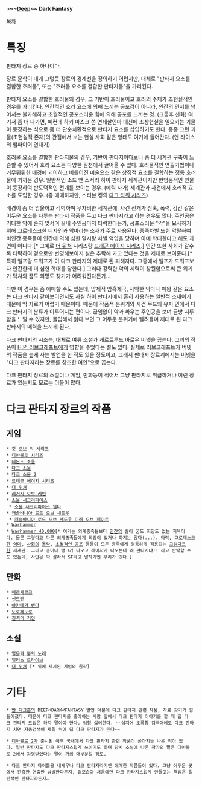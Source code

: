 >'''~~[[반 다크홈|Deep]]~~ Dark Fantasy'''

[[목차]]

= 특징 =
판타지 장르 중 하나이다.

장르 문학이 대개 그렇듯 장르의 경계선을 정의하기 어렵지만, 대체로 "판타지 요소를 결합한 호러물", 또는 "호러물 요소를 결합한 판타지물"을 가리킨다.

판타지 요소를 결합한 호러물의 경우, 그 기반이 호러물이고 호러의 주체가 초현실적인 경우를 가리킨다. 인간적인 호러 요소에 의해 느끼는 공포감이 아니라, 인간의 인지를 넘어서는 불가해하고 초월적인 공포스러운 힘에 의해 공포를 느끼는 것. (크툴후 신화) 여기서 좀 더 나가면, 예컨데 하키 마스크 쓴 연쇄살인마 대신에 초상현실을 일으키는 괴물이 등장하는 식으로 좀 더 단순치환적으로 판타지 요소를 삽입하기도 한다. 종종 그런 괴물(초현실적 존재)의 관점에서 보는 현실 사회 같은 형태도 여기에 들어간다. (앤 라이스의 뱀파이어 연대기)

호러물 요소를 결합한 판타지물의 경우, 기반이 판타지이다보니 좀 더 세계관 구축이 느슨할 수 있어서 호러 요소는 다양한 원천에서 끌어올 수 있다. 호러물적인 연출기법이나 거무튀튀한 배경에 괴이하고 비틀어진 미술요소 같은 상징적 요소를 결합하는 정통 호러물에 가까운 경우. 일반적인 소드 앤 소서리 하이 판타지 세계관이지만 반영웅적인 인물이 등장하여 반도덕적인 전개를 보이는 경우. (에릭 사가) 세계관과 사건에서 호러적 요소를 도입한 경우. (좀 애매하지만, 스티븐 킹의 [[다크 타워 시리즈]])

배경이 좀 더 암울하고 각박하며 무자비한 세계관에, 사건 전개가 잔혹, 폭력, 강간 같은 어두운 요소를 다루는 판타지 작품을 두고 다크 판타지라고 하는 경우도 많다. 주인공은 거대한 악에 혼자 맞서며 끝내 주인공마저 타락한다든가, 공포스러운 "악"을 묘사하기 위해 [[그로테스크]]한 디자인과 악마라는 소재가 주로 사용된다. 종족차별 또한 악랄하여 비인간 종족들이 인간에 의해 심한 멸시랑 차별 억압을 당하며 아예 학대한다고 해도 과언이 아니다.[* 그예로 [[더 위쳐]] 시리즈랑 [[드래곤 에이지 시리즈]].] 인간 또한 사회가 갈수록 타락하여 겉으로만 번영해보이지 실은 추락해 가고 있다는 것을 제대로 보여준다.[* 특히 엘프랑 드워프가 이 다크 판타지의 제대로 된 피해자다. 그중에서 엘프가 드워프보다 인간한테 더 심한 학대를 당한다.] 그러다 강력한 악의 세력이 창궐함으로써 큰 위기가 닥쳐와 꿈도 희망도 찾기가 어려워진다든가...

다만 이 경우는 좀 애매할 수도 있는데, 압제적 암흑제국, 사악한 악마나 마왕 같은 요소는 다크 판타지 같아보이면서도 사실 하이 판타지에서 흔히 사용하는 일반적 소재이기 때문에 딱 자르기 어렵기 때문이다. 때문에 작품적 분위기와 사건 무드의 유지 면에서 다크 판타지의 분류가 이루어지는 편이다. 끊임없이 악과 싸우는 주인공을 보며 금방 지루함을 느낄 수 있지만, 몰입해서 읽다 보면 그 어두운 분위기에 빨려들며 제대로 된 다크 판타지의 매력을 느끼게 된다.

다크 판타지의 시초는, 대체로 여류 소설가 게르트루드 바로우 버넷을 꼽는다. 그녀의 작품이 [[하워드 필립스 러브크래프트|H.P. 러브크래프트]]에게 영향을 주었다는 설도 있다. 실제로 러브크래프트가 버넷의 작품을 높게 사는 발언을 한 적도 있을 정도이고, 그래서 판타지 장르계에서는 버넷을 "다크 판타지라는 장르를 창조한 여인"으로 꼽는다.

다크 판타지 장르의 소설이나 게임, 만화등이 적어서 그냥 판타지로 취급하거나 이런 장르가 있는지도 모르는 이들이 많다.

= 다크 판타지 장르의 작품 =
== 게임 ==
 * [[갓 오브 워 시리즈]]
 * [[디아블로 시리즈]]
 * [[데몬즈 소울]]
 * [[다크 소울]]
 * [[다크 소울 2]]
 * [[드래곤 에이지 시리즈]]
 * [[더 위쳐]] 
 * [[레거시 오브 케인]]
 * [[소울 새크리파이스]]
  * [[소울 새크리파이스 델타]]
 * [[캐슬바니아 로드 오브 섀도우]]
  * [[캐슬바니아 로드 오브 섀도우 미러 오브 페이트]]
 * [[Warhammer]]
 * [[Warhammer 40,000]][* 여기는 외계종족들보다 [[인류제국|인간]]의 삶이 꿈도 희망도 없는 지옥이다. 물론 그렇다고 [[엘다|다]][[네크론|른]] [[오크|외]][[다크 엘다|계]][[타우 제국|종]][[타이라니드|족]]들에게 희망이 있거나 하지는 않다(...). [[카오스 스페이스 마린|타락]], [[그로테스크]]한 [[카오스 데몬|악마]], [[황제교|사회의]] [[다크 엘다|몰락]], [[카오스 신|초월적인 공포]] 등등이 모든 종족에게 평등하게 적용되는 [[그림다크]]한 세계관. 그리고 총이나 탱크가 나오고 레이저가 나오는데 왜 판타지냐!! 라고 반박할 수도 있는데, 사만은 딱 잘라서 SF라고 말하기엔 무리가 있다.]

== 만화 ==
 * [[베르세르크(만화)|베르세르크]]
 * [[THE SANDMAN|샌드맨]]
 * [[아카메가 벤다]]
 * [[도로헤도로]]
 * [[진격의 거인]]
== 소설 ==
 * [[얼음과 불의 노래]]
 * [[앨리스 드라이브]]
 * [[더 위쳐]] [* 위에 제시된 게임의 원작]
= 기타 =
 * [[반 다크홈]]의 DEEP♂DARK♂FANTASY 발언 덕분에 다크 판타지 관련 작품, 자료 찾기가 힘들어졌다. 때문에 다크 판타지를 좋아하는 사람 앞에서 다크 판타지 이야기를 할 때 딥 다크 판타지 드립은 하지 말아야 한다. 엄청 싫어한다. ~~심지어 초록창 검색어에도 다크 판타지 치면 자동검색어 제일 위에 딥 다크 판타지가 뜬다~~

 * [[디아블로 2]]가 출시된 이후 국내에서 다크 판타지 관련 작품이 쏟아지듯 나온 적이 있다. 일반 판타지도 다크 판타지스럽게 쓰이기도 하며 당시 소설에 나온 작가의 말은 디아블로 2에서 감명받았다는 말이 거의 대부분일 정도.

 * 다크 판타지 타이틀을 내세우나 다크 판타지라기엔 애매한 작품들이 있다. 그냥 어두운 곳에서 잔혹한 연출만 남발한다든지, 겉모습과 처음에만 다크 판타지스럽게 만들고는 핵심은 일반적인 판타지라든지…
